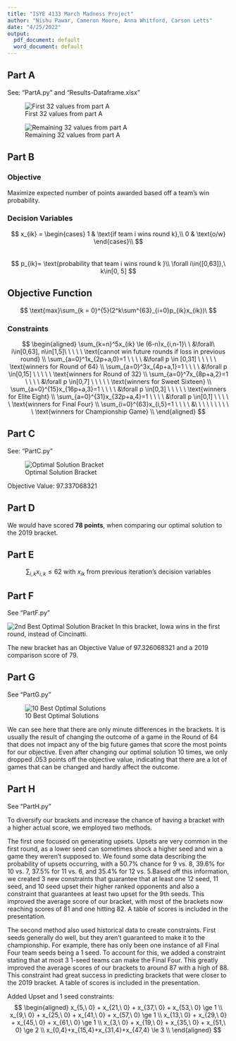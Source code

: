 ```yaml
---
title: "ISYE 4133 March Madness Project"
author: "Nishu Pawar, Cameron Moore, Anna Whitford, Carson Letts"
date: "4/25/2022"
output:
  pdf_document: default
  word_document: default
---
```


## Part A

See: "PartA.py" and "Results-Dataframe.xlsx"

![First 32 values from part A](Resultsxlsx.png)





![Remaining 32 values from part A](Resultsxlsx2.png)


\newpage




## Part B

### Objective
Maximize expected number of points awarded based off a team's win probability.

### Decision Variables
$$
x_{ik} = \begin{cases}
1 & \text{if team i wins round k},\\ 
0 & \text{o/w} \end{cases}\\
$$  
$$
p_{ik}= \text{probability that team i wins round k }\\
\forall i\in{[0,63]},\ k\in[0, 5]
$$

## Objective Function
$$
\text{max}\sum_{k = 0}^{5}(2^k\sum^{63}_{i=0}p_{ik}x_{ik})\ 
$$  

### Constraints
$$
\begin{aligned}
\sum_{k=n}^5x_{ik} \le (6-n)x_{i,n-1}\ \ &\forall\ i\in[0,63], n\in[1,5]\ \ \ \ \ \text{cannot win future rounds if loss in previous round} \\
\sum_{a=0}^1x_{2p+a,0}=1 \ \ \ \ &\forall p \in [0,31] \ \ \ \ \  \text{winners for Round of 64} \\
\sum_{a=0}^3x_{4p+a,1}=1 \ \ \ \ &\forall p \in[0,15] \ \ \ \ \ \text{winners for Round of 32} \\
\sum_{a=0}^7x_{8p+a,2}=1 \ \ \ \ &\forall p \in[0,7] \ \ \ \ \ \text{winners for Sweet Sixteen} \\
\sum_{a=0}^{15}x_{16p+a,3}=1 \ \ \ \ &\forall p \in[0,3] \ \ \ \ \ \text{winners for Elite Eight} \\
\sum_{a=0}^{31}x_{32p+a,4}=1 \ \ \ \ &\forall p \in[0,1] \ \ \ \ \ \text{winners for Final Four} \\
\sum_{i=0}^{63}x_{i,5}=1 \ \ \ \ &\ \ \ \ \ \ \ \ \  \ \text{winners for Championship Game} \\
\end{aligned}
$$


## Part C

See: "PartC.py"

![Optimal Solution Bracket](4133ProjectOutput.jpeg)

Objective Value: 97.337068321

\newpage

## Part D

We would have scored **78 points**, when comparing our optimal solution to the 2019 bracket.

## Part E

$$
\sum_{i,k}x_{i,k} \le 62 \text{   with }x_{ik}\text{ from previous iteration's decision variables} 
$$



## Part F

See "PartF.py"

![2nd Best Optimal Solution Bracket](4133ProjectOutput2.jpeg)
In this bracket, Iowa wins in the first round, instead of Cincinatti.

The new bracket has an Objective Value of 97.326068321 and a 2019 comparison score of 79.

\newpage

## Part G

See "PartG.py"

![10 Best Optimal Solutions](10bracketspart)

We can see here that there are only minute differences in the brackets. It is usually the result of changing the outcome of a game in the Round of 64 that does not impact any of the big future games that score the most points for our objective. Even after changing our optimal solution 10 times, we only dropped .053 points off the objective value, indicating that there are a lot of games that can be changed and hardly affect the outcome.

\newpage

## Part H

See "PartH.py"

To diversify our brackets and increase the chance of having a bracket with a higher actual score, we employed two methods. 

The first one focused on generating upsets. Upsets are very common in the first round, as a lower seed can sometimes shock a higher seed and win a game they weren't supposed to. We found some data describing the probability of upsets occurring, with a 50.7% chance for 9 vs. 8, 39.6% for 10 vs. 7, 37.5% for 11 vs. 6, and 35.4% for 12 vs. 5.Based off this information, we created 3 new constraints that guarantee that at least one 12 seed, 11 seed, and 10 seed upset their higher ranked opponents and also a constraint that guarantees at least two upset for the 9th seeds. This improved the average score of our bracket, with most of the brackets now reaching scores of 81 and one hitting 82. A table of scores is included in the presentation.

The second method also used historical data to create constraints. First seeds generally do well, but they aren't guaranteed to make it to the championship. For example, there has only been one instance of all Final Four team seeds being a 1 seed. To account for this, we added a constraint stating that at most 3 1-seed teams can make the Final Four. This greatly improved the average scores of our brackets to around 87 with a high of 88. This constraint had great success in predicting brackets that were closer to the 2019 bracket. A table of scores is included in the presentation.

Added Upset and 1 seed constraints:
$$
\begin{aligned}
x_{5,\ 0} + x_{21,\ 0} + x_{37,\ 0} + x_{53,\ 0} \ge 1 \\
x_{9,\ 0} + x_{25,\ 0} + x_{41,\ 0} + x_{57,\ 0} \ge 1 \\ 
x_{13,\ 0} + x_{29,\ 0} + x_{45,\ 0} + x_{61,\ 0} \ge 1 \\ 
x_{3,\ 0} + x_{19,\ 0} + x_{35,\ 0} + x_{51,\ 0} \ge 2 \\
x_{0,4}+x_{15,4}+x_{31,4}+x_{47,4} \le 3 \\
\end{aligned}
$$  






